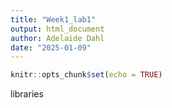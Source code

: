 ```yaml
---
title: "Week1_lab1"
output: html_document
author: Adelaide Dahl
date: "2025-01-09"
---
```


```r
knitr::opts_chunk$set(echo = TRUE)
```

libraries
```r

```

